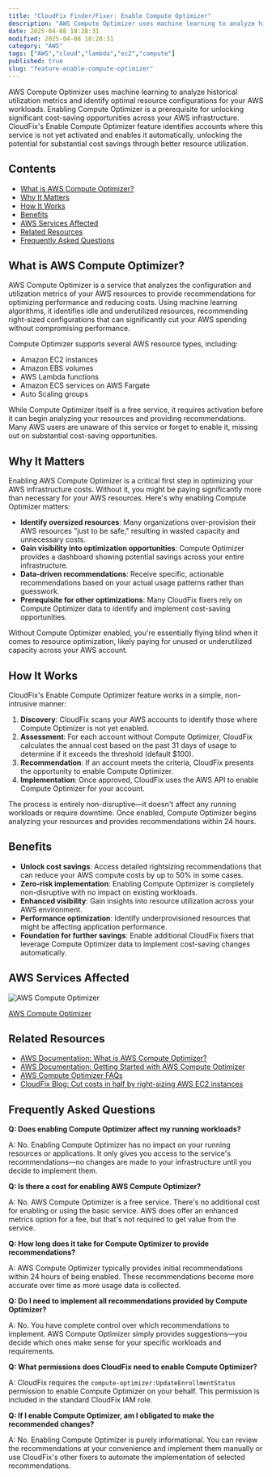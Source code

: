 ```yaml
---
title: "CloudFix Finder/Fixer: Enable Compute Optimizer"
description: "AWS Compute Optimizer uses machine learning to analyze historical utilization metrics and identify optimal resource configurations for your AWS workloads. Enabl..."
date: 2025-04-08 18:28:31
modified: 2025-04-08 18:28:31
category: "AWS"
tags: ["AWS","cloud","lambda","ec2","compute"]
published: true
slug: "feature-enable-compute-optimizer"
---
```


AWS Compute Optimizer uses machine learning to analyze historical utilization metrics and identify optimal resource configurations for your AWS workloads. Enabling Compute Optimizer is a prerequisite for unlocking significant cost-saving opportunities across your AWS infrastructure. CloudFix's Enable Compute Optimizer feature identifies accounts where this service is not yet activated and enables it automatically, unlocking the potential for substantial cost savings through better resource utilization.

## Contents

-   [What is AWS Compute Optimizer?](#what-is-compute-optimizer)
-   [Why It Matters](#why-it-matters)
-   [How It Works](#how-it-works)
-   [Benefits](#benefits)
-   [AWS Services Affected](#aws-services-affected)
-   [Related Resources](#related-resources)
-   [Frequently Asked Questions](#faq)

## What is AWS Compute Optimizer?

AWS Compute Optimizer is a service that analyzes the configuration and utilization metrics of your AWS resources to provide recommendations for optimizing performance and reducing costs. Using machine learning algorithms, it identifies idle and underutilized resources, recommending right-sized configurations that can significantly cut your AWS spending without compromising performance.

Compute Optimizer supports several AWS resource types, including:

-   Amazon EC2 instances
-   Amazon EBS volumes
-   AWS Lambda functions
-   Amazon ECS services on AWS Fargate
-   Auto Scaling groups

While Compute Optimizer itself is a free service, it requires activation before it can begin analyzing your resources and providing recommendations. Many AWS users are unaware of this service or forget to enable it, missing out on substantial cost-saving opportunities.

## Why It Matters

Enabling AWS Compute Optimizer is a critical first step in optimizing your AWS infrastructure costs. Without it, you might be paying significantly more than necessary for your AWS resources. Here's why enabling Compute Optimizer matters:

-   **Identify oversized resources**: Many organizations over-provision their AWS resources "just to be safe," resulting in wasted capacity and unnecessary costs.
-   **Gain visibility into optimization opportunities**: Compute Optimizer provides a dashboard showing potential savings across your entire infrastructure.
-   **Data-driven recommendations**: Receive specific, actionable recommendations based on your actual usage patterns rather than guesswork.
-   **Prerequisite for other optimizations**: Many CloudFix fixers rely on Compute Optimizer data to identify and implement cost-saving opportunities.

Without Compute Optimizer enabled, you're essentially flying blind when it comes to resource optimization, likely paying for unused or underutilized capacity across your AWS account.

## How It Works

CloudFix's Enable Compute Optimizer feature works in a simple, non-intrusive manner:

1.  **Discovery**: CloudFix scans your AWS accounts to identify those where Compute Optimizer is not yet enabled.
2.  **Assessment**: For each account without Compute Optimizer, CloudFix calculates the annual cost based on the past 31 days of usage to determine if it exceeds the threshold (default $100).
3.  **Recommendation**: If an account meets the criteria, CloudFix presents the opportunity to enable Compute Optimizer.
4.  **Implementation**: Once approved, CloudFix uses the AWS API to enable Compute Optimizer for your account.

The process is entirely non-disruptive—it doesn't affect any running workloads or require downtime. Once enabled, Compute Optimizer begins analyzing your resources and provides recommendations within 24 hours.

## Benefits

-   **Unlock cost savings**: Access detailed rightsizing recommendations that can reduce your AWS compute costs by up to 50% in some cases.
-   **Zero-risk implementation**: Enabling Compute Optimizer is completely non-disruptive with no impact on existing workloads.
-   **Enhanced visibility**: Gain insights into resource utilization across your AWS environment.
-   **Performance optimization**: Identify underprovisioned resources that might be affecting application performance.
-   **Foundation for further savings**: Enable additional CloudFix fixers that leverage Compute Optimizer data to implement cost-saving changes automatically.

## AWS Services Affected

![AWS Compute Optimizer](/media/uploads/Compute-Optimizer.svg)

[AWS Compute Optimizer](https://aws.amazon.com/compute-optimizer/)

## Related Resources

-   [AWS Documentation: What is AWS Compute Optimizer?](https://docs.aws.amazon.com/compute-optimizer/latest/ug/what-is-compute-optimizer.html)
-   [AWS Documentation: Getting Started with AWS Compute Optimizer](https://docs.aws.amazon.com/compute-optimizer/latest/ug/getting-started.html)
-   [AWS Compute Optimizer FAQs](https://aws.amazon.com/compute-optimizer/faqs/)
-   [CloudFix Blog: Cut costs in half by right-sizing AWS EC2 instances](/blog/cut-costs-right-sizing-aws-ec2-instances/)

## Frequently Asked Questions

**Q: Does enabling Compute Optimizer affect my running workloads?**

A: No. Enabling Compute Optimizer has no impact on your running resources or applications. It only gives you access to the service's recommendations—no changes are made to your infrastructure until you decide to implement them.

**Q: Is there a cost for enabling AWS Compute Optimizer?**

A: No. AWS Compute Optimizer is a free service. There's no additional cost for enabling or using the basic service. AWS does offer an enhanced metrics option for a fee, but that's not required to get value from the service.

**Q: How long does it take for Compute Optimizer to provide recommendations?**

A: AWS Compute Optimizer typically provides initial recommendations within 24 hours of being enabled. These recommendations become more accurate over time as more usage data is collected.

**Q: Do I need to implement all recommendations provided by Compute Optimizer?**

A: No. You have complete control over which recommendations to implement. AWS Compute Optimizer simply provides suggestions—you decide which ones make sense for your specific workloads and requirements.

**Q: What permissions does CloudFix need to enable Compute Optimizer?**

A: CloudFix requires the `compute-optimizer:UpdateEnrollmentStatus` permission to enable Compute Optimizer on your behalf. This permission is included in the standard CloudFix IAM role.

**Q: If I enable Compute Optimizer, am I obligated to make the recommended changes?**

A: No. Enabling Compute Optimizer is purely informational. You can review the recommendations at your convenience and implement them manually or use CloudFix's other fixers to automate the implementation of selected recommendations.
